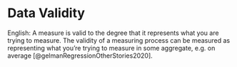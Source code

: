 # Data Validity

English: A measure is valid to the degree that it represents what you are trying to measure. The validity of a measuring process can be measured as representing what you're trying to measure in some aggregate, e.g. on average [@gelmanRegressionOtherStories2020].